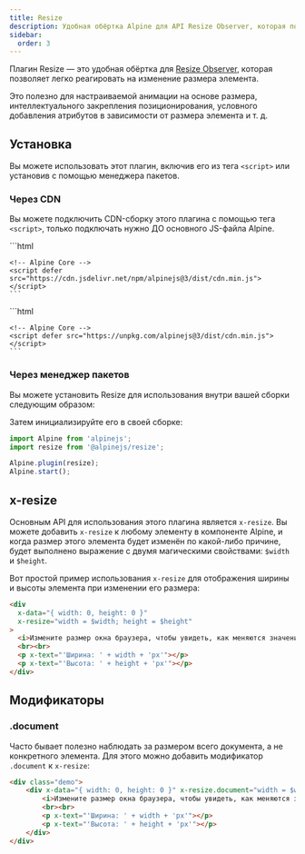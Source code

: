 ```yaml
---
title: Resize
description: Удобная обёртка Alpine для API Resize Observer, которая позволяет легко реагировать на изменение размера элемента.
sidebar:
  order: 3
---
```



Плагин Resize — это удобная обёртка для [Resize Observer](https://developer.mozilla.org/en-US/docs/Web/API/Resize_Observer_API), которая позволяет легко реагировать на изменение размера элемента.

Это полезно для настраиваемой анимации на основе размера, интеллектуального закрепления позиционирования, условного добавления атрибутов в зависимости от размера элемента и т. д.

## Установка

Вы можете использовать этот плагин, включив его из тега `<script>` или установив с помощью менеджера пакетов.

### Через CDN

Вы можете подключить CDN-сборку этого плагина с помощью тега `<script>`, только подключать нужно ДО основного JS-файла Alpine.

<Tabs>
  <TabItem label="jsDelivr CDN">
    ```html
    <!-- Resize Plugin -->
    <script defer src="https://cdn.jsdelivr.net/npm/@alpinejs/resize@3/dist/cdn.min.js"></script>

    <!-- Alpine Core -->
    <script defer src="https://cdn.jsdelivr.net/npm/alpinejs@3/dist/cdn.min.js"></script>
    ```
  </TabItem>
  <TabItem label="unpkg CDN">
    ```html
    <!-- Resize Plugin -->
    <script defer src="https://unpkg.com/@alpinejs/resize@latest/dist/cdn.min.js"></script>

    <!-- Alpine Core -->
    <script defer src="https://unpkg.com/alpinejs@3/dist/cdn.min.js"></script>
    ```
  </TabItem>
</Tabs>

### Через менеджер пакетов

Вы можете установить Resize для использования внутри вашей сборки следующим образом:

<PackageManagers pkg="@alpinejs/resize" icons={false} />

Затем инициализируйте его в своей сборке:

```js {2, 4}
import Alpine from 'alpinejs';
import resize from '@alpinejs/resize';

Alpine.plugin(resize);
Alpine.start();
```

## x-resize

Основным API для использования этого плагина является `x-resize`. Вы можете добавить `x-resize` к любому элементу в компоненте Alpine, и когда размер этого элемента будет изменён по какой-либо причине, будет выполнено выражение с двумя магическими свойствами: `$width` и `$height`.

Вот простой пример использования `x-resize` для отображения ширины и высоты элемента при изменении его размера:

```html wrap live "x-resize"
<div
  x-data="{ width: 0, height: 0 }"
  x-resize="width = $width; height = $height"
>
  <i>Измените размер окна браузера, чтобы увидеть, как меняются значения ширины и высоты.</i>
  <br><br>
  <p x-text="'Ширина: ' + width + 'px'"></p>
  <p x-text="'Высота: ' + height + 'px'"></p>
</div>
```

## Модификаторы

### .document

Часто бывает полезно наблюдать за размером всего документа, а не конкретного элемента. Для этого можно добавить модификатор `.document` к `x-resize`:

```html wrap live "x-resize.document"
<div class="demo">
    <div x-data="{ width: 0, height: 0 }" x-resize.document="width = $width; height = $height">
        <i>Измените размер окна браузера, чтобы увидеть, как меняются значения ширины и высоты.</i>
        <br><br>
        <p x-text="'Ширина: ' + width + 'px'"></p>
        <p x-text="'Высота: ' + height + 'px'"></p>
    </div>
</div>
```
